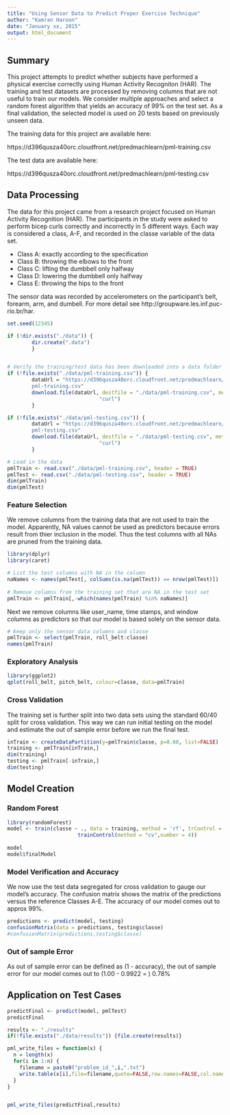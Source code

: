 ```yaml
---
title: "Using Sensor Data to Predict Proper Exercise Technique"
author: "Kamran Haroon"
date: "January xx, 2015"
output: html_document
---
```



## Summary

This project attempts to predict whether subjects have performed a physical exercise correctly using Human Activity Recogniton (HAR). The training and test datasets are processed by removing columns that are not useful to train our models. We consider multiple approaches and select a random forest algorithm that yields an accuracy of 99% on the test set. As a final validation, the selected model is used on 20 tests based on previously unseen data.

The training data for this project are available here: 

https://d396qusza40orc.cloudfront.net/predmachlearn/pml-training.csv

The test data are available here: 

https://d396qusza40orc.cloudfront.net/predmachlearn/pml-testing.csv


## Data Processing

The data for this project came from a research project focused on Human Activity Recognition (HAR).  The participants in the study were asked to perform bicep curls correctly and incorrectly in 5 different ways.  Each way is considered a class, A-F, and recorded in the classe variable of the data set.

* Class A: exactly according to the specification
* Class B: throwing the elbows to the front
* Class C: lifting the dumbbell only halfway
* Class D: lowering the dumbbell only halfway 
* Class E: throwing the hips to the front 

The sensor data was recorded by accelerometers on the participant's belt, forearm, arm, and dumbell.  For more detail see  http://groupware.les.inf.puc-rio.br/har.
```r

set.seed(12345)

if (!dir.exists("./data")) {
        dir.create(".data")
        }


# Verify the training/test data has been downloaded into a data folder in the working directory
if (!file.exists("./data/pml-training.csv")) {
        dataUrl = "https://d396qusza40orc.cloudfront.net/predmachlearn/
        pml-training.csv"
        download.file(dataUrl, destfile = "./data/pml-training.csv", method =
                              "curl")
        }

if (!file.exists("./data/pml-testing.csv")) {
        dataUrl = "https://d396qusza40orc.cloudfront.net/predmachlearn/
        pml-testing.csv"
        download.file(dataUrl, destfile = "./data/pml-testing.csv", method =
                              "curl")
        }

# Load in the data
pmlTrain <- read.csv("./data/pml-training.csv", header = TRUE)
pmlTest <- read.csv("./data/pml-testing.csv", header = TRUE)
dim(pmlTrain)
dim(pmlTest)
```


### Feature Selection
We remove columns from the training data that are not used to train the model.  Apparently, NA values cannot be used as predictors because errors result from thier inclusion in the model. Thus the test columns with all NAs are pruned from the training data.
```r
library(dplyr)
library(caret)

# List the test columns with NA in the column
naNames <- names(pmlTest[, colSums(is.na(pmlTest)) == nrow(pmlTest)])
  
# Remove columns from the training set that are NA in the test set 
pmlTrain <- pmlTrain[,-which(names(pmlTrain) %in% naNames)]
```

Next we remove columns like user_name, time stamps, and window columns as predictors so that our model is based solely on the sensor data.  

```r
# Keep only the sensor data columns and classe 
pmlTrain <- select(pmlTrain, roll_belt:classe)
names(pmlTrain)
```


### Exploratory Analysis

```r
library(ggplot2)
qplot(roll_belt, pitch_belt, colour=classe, data=pmlTrain)
```

### Cross Validation 

The training set is further split into two data sets using the standard 60/40 split for cross validation.  This way we can run initial testing on the model and estimate the out of sample error before we run the final test.   
```r
inTrain <- createDataPartition(y=pmlTrain$classe, p=0.60, list=FALSE)
training <- pmlTrain[inTrain,] 
dim(training)
testing <- pmlTrain[-inTrain,] 
dim(testing)
```

## Model Creation

### Random Forest

```r
library(randomForest)
model <- train(classe ~ ., data = training, method = 'rf', trControl =
                       trainControl(method = "cv",number = 4))
                
model
model$finalModel
```


### Model Verification and Accuracy

We now use the test data segregated for cross validation to gauge our model's accuracy.  The confusion matrix shows the matrix of the predictions versus the reference Classes A-E. The accuracy of our model comes out to approx 99%.

```r
predictions <- predict(model, testing)
confusionMatrix(data = predictions, testing$classe)
#confusionMatrix(predictions,testing$classe)
```

### Out of sample Error

As out of sample error can be defined as (1 - accuracy), the out of sample error for our model comes out to (1.00 - 0.9922 = ) 0.78%


## Application on Test Cases

```r
predictFinal <- predict(model, pmlTest)
predictFinal

results <- "./results"
if(!file.exists("./data/results")) {file.create(results)}

pml_write_files = function(x) {
  n = length(x)
  for(i in 1:n) {
    filename = paste0("problem_id_",i,".txt")
    write.table(x[i],file=filename,quote=FALSE,row.names=FALSE,col.names=FALSE)
  }
}


pml_write_files(predictFinal,results)
```
